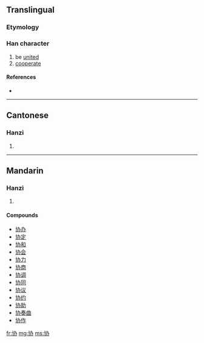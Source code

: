 {{also|協}}
==Translingual==

===Etymology===
{{Han simp|協|f=劦|t=办}}

===Han character===
{{Han char|rn=24|rad=十|as=04|sn=6|four=|canj=十大尸金 (JKSC)}}

# be [[unite]]d
# [[cooperate]]

====References====
* {{Han ref|kx=0156.221|hdz=10060.230|uh=534F|ud=21327}}

----

==Cantonese==

===Hanzi===
{{yue-hanzi|jyut=|y=hip6|tra=協}}

# {{defn|Cantonese}}

----

==Mandarin==

===Hanzi===
{{cmn-hanzi|tra=協|pin=[[cù]] ([[cu4]]), [[xié]] ([[xie2]])|wg=ts'u<sup>4</sup>, hsieh<sup>2</sup>}}

# {{defn|Mandarin}}

====Compounds====
* [[协办]]
* [[协定]]
* [[协和]]
* [[协会]]
* [[协力]]
* [[协商]]
* [[协调]]
* [[协同]]
* [[协议]]
* [[协约]]
* [[协助]]
* [[协奏曲]]
* [[协作]]

[[fr:协]]
[[mg:协]]
[[ms:协]]